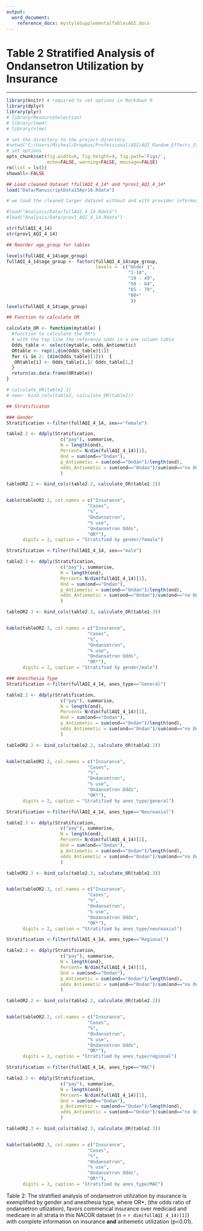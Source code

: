 ```yaml
---
output:
  word_document:
    reference_docx: mystyleSupplementalTablesAQI.docx
---
```


# Table 2 Stratified Analysis of Ondansetron Utilization by Insurance

---

```r
library(knitr) # required to set options in Markdown R
library(dplyr)
library(plyr)
# library(ResourceSelection)
# library(lme4)
# library(nlme)
```



```r

# set the directory to the project directory
#setwd("C:/Users/Micheal/Dropbox/Professional/AQI/AQI_Random_Effects_Stan/AQI_Analysis")
# set options
opts_chunk$set(fig.width=6, fig.height=4, fig.path='Figs/',
               echo=FALSE, warning=FALSE, message=FALSE)
rm(list = ls())
showall<-FALSE
```


```r


## Load cleaned dataset *fullAQI_4_14* and *prov1_AQI_4_14*
load("Data/ManuscriptData15Apr16.Rdata")

# we load the cleaned larger dataset without and with provider information *fullAQI_4_14.Rdata*, *prov1_AQI_4_14*, which we generated in *import_AQI_14Jul2015.Rmd*   

#load("Analysis/Data/fullAQI_4_14.Rdata")
#load("Analysis/Data/prov1_AQI_4_14.Rdata")
```

```r
str(fullAQI_4_14)
str(prov1_AQI_4_14)
```


```r
## Reorder age_group for tables

levels(fullAQI_4_14$age_group)
fullAQI_4_14$age_group <- factor(fullAQI_4_14$age_group, 
                                 levels =  c("Under 1",
                                             "1-18",
                                             "19 - 49", 
                                             "50 - 64", 
                                             "65 - 79",
                                             "80+"
                                              ))
levels(fullAQI_4_14$age_group)
```


```r
## Function to calculate OR

calculate_OR <- function(mytable) {
  #function to calculate the OR*s 
  # with the top line the reference odds in a one column table
  Odds_table <- select(mytable, odds_Antiemetic)
  ORtable <- rep(1,dim(Odds_table)[1])
  for (i in 2: (dim(Odds_table)[1]))  {
   ORtable[i] <- Odds_table[i,]/ Odds_table[1,] 
  }
  return(as.data.frame(ORtable))
}

# calculate_OR(table2.1)
# new<- bind_cols(table2, calculate_OR(table2))
```


```r

## Stratificaton 

### Gender
Stratification <-filter(fullAQI_4_14, sex=="female")

table2.2 <- ddply(Stratification, 
                    c("pay"), summarise,
                    N = length(ond),
                    Percent= N/dim(fullAQI_4_14)[1],
                    Ond = sum(ond=="Ondan"),
                    p_Antiemetic = sum(ond=="Ondan")/length(ond),
                    odds_Antiemetic = sum(ond=="Ondan")/sum(ond=="no Ondan")
                    )

tableOR2.2 <- bind_cols(table2.2, calculate_OR(table2.2))


kable(tableOR2.2, col.names = c("Insurance",
                              "Cases",
                              "%",
                              "Ondansetron",
                              "% use",
                              "Ondansetron Odds",
                              "OR*"), 
      digits = 2, caption = "Stratified by gender/female")
```


```r
Stratification <-filter(fullAQI_4_14, sex=="male")

table2.3 <- ddply(Stratification, 
                    c("pay"), summarise,
                    N = length(ond),
                    Percent= N/dim(fullAQI_4_14)[1],
                    Ond = sum(ond=="Ondan"),
                    p_Antiemetic = sum(ond=="Ondan")/length(ond),
                    odds_Antiemetic = sum(ond=="Ondan")/sum(ond=="no Ondan")
                    )

tableOR2.3 <- bind_cols(table2.3, calculate_OR(table2.3))


kable(tableOR2.3, col.names = c("Insurance",
                              "Cases",
                              "%",
                              "Ondansetron",
                              "% use",
                              "Ondansetron Odds",
                              "OR*"), 
      digits = 2, caption = "Stratified by gender/male")
```


```r
### Anesthesia Type
Stratification <-filter(fullAQI_4_14, anes_type=="General")

table2.2 <- ddply(Stratification, 
                    c("pay"), summarise,
                    N = length(ond),
                    Percent= N/dim(fullAQI_4_14)[1],
                    Ond = sum(ond=="Ondan"),
                    p_Antiemetic = sum(ond=="Ondan")/length(ond),
                    odds_Antiemetic = sum(ond=="Ondan")/sum(ond=="no Ondan")
                    )

tableOR2.2 <- bind_cols(table2.2, calculate_OR(table2.2))


kable(tableOR2.2, col.names = c("Insurance",
                              "Cases",
                              "%",
                              "Ondansetron",
                              "% use",
                              "Ondansetron Odds",
                              "OR*"), 
      digits = 2, caption = "Stratified by anes_type/general")
```


```r
Stratification <-filter(fullAQI_4_14, anes_type=="Neuroaxial")

table2.3 <- ddply(Stratification, 
                    c("pay"), summarise,
                    N = length(ond),
                    Percent= N/dim(fullAQI_4_14)[1],
                    Ond = sum(ond=="Ondan"),
                    p_Antiemetic = sum(ond=="Ondan")/length(ond),
                    odds_Antiemetic = sum(ond=="Ondan")/sum(ond=="no Ondan")
                    )

tableOR2.3 <- bind_cols(table2.3, calculate_OR(table2.3))


kable(tableOR2.3, col.names = c("Insurance",
                              "Cases",
                              "%",
                              "Ondansetron",
                              "% use",
                              "Ondansetron Odds",
                              "OR*"), 
      digits = 2, caption = "Stratified by anes_type/neuroaxial")
```

```r
Stratification <-filter(fullAQI_4_14, anes_type=="Regional")

table2.2 <- ddply(Stratification, 
                    c("pay"), summarise,
                    N = length(ond),
                    Percent= N/dim(fullAQI_4_14)[1],
                    Ond = sum(ond=="Ondan"),
                    p_Antiemetic = sum(ond=="Ondan")/length(ond),
                    odds_Antiemetic = sum(ond=="Ondan")/sum(ond=="no Ondan")
                    )

tableOR2.2 <- bind_cols(table2.2, calculate_OR(table2.2))


kable(tableOR2.2, col.names = c("Insurance",
                              "Cases",
                              "%",
                              "Ondansetron",
                              "% use",
                              "Ondansetron Odds",
                              "OR*"), 
      digits = 2, caption = "Stratified by anes_type/regional")
```


```r
Stratification <-filter(fullAQI_4_14, anes_type=="MAC")

table2.3 <- ddply(Stratification, 
                    c("pay"), summarise,
                    N = length(ond),
                    Percent= N/dim(fullAQI_4_14)[1],
                    Ond = sum(ond=="Ondan"),
                    p_Antiemetic = sum(ond=="Ondan")/length(ond),
                    odds_Antiemetic = sum(ond=="Ondan")/sum(ond=="no Ondan")
                    )

tableOR2.3 <- bind_cols(table2.3, calculate_OR(table2.3))


kable(tableOR2.3, col.names = c("Insurance",
                              "Cases",
                              "%",
                              "Ondansetron",
                              "% use",
                              "Ondansetron Odds",
                              "OR*"), 
      digits = 2, caption = "Stratified by anes_type/MAC")
```

Table 2: The stratified analysis of ondansetron utilization by insurance is exemplified by gender and anesthesia type, where OR*, (the odds ratio of ondansetron utlization), favors commerical insurance over medicaid and medicare in all strata in this NACOR dataset (n = `r dim(fullAQI_4_14)[1]`) with complete information on insurance **and** antiemetic utilization (p<0.01).